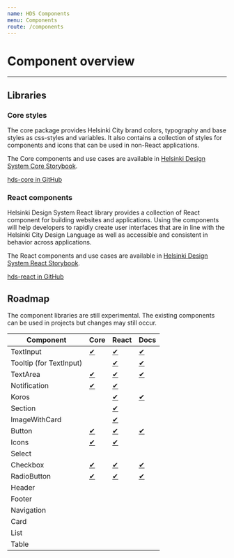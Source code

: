 ```yaml
---
name: HDS Components
menu: Components
route: /components
---
```


# Component overview

---

## Libraries

### Core styles

The core package provides Helsinki City brand colors, typography and base styles as css-styles and variables. It also contains a collection of styles for components and icons that can be used in non-React applications.

The Core components and use cases are available in [Helsinki Design System Core Storybook](/storybook/core).

[hds-core in GitHub](https://www.npmjs.com/package/hds-core)

### React components

Helsinki Design System React library provides a collection of React component for building websites and applications. Using the components will help developers to rapidly create user interfaces that are in line with the Helsinki City Design Language as well as accessible and consistent in behavior across applications.

The React components and use cases are available in [Helsinki Design System React Storybook](/storybook/react).

[hds-react in GitHub](https://www.npmjs.com/package/hds-react)

## Roadmap

The component libraries are still experimental. The existing components can be used in projects but changes may still occur.

Component               | Core                                                        | React                                                                 | Docs                                      |
----------------------- | ----------------------------------------------------------- | --------------------------------------------------------------------- | ----------------------------------------- |
TextInput               | [✔](/storybook/core/?path=/story/textinput--default)        | [✔](/storybook/react/?path=/story/components-textinput--default)      | [✔](/components/text-field)               |
Tooltip (for TextInput) |                                                             | [✔](/storybook/react/?path=/story/components-textinput--with-tooltip) | [✔](/components/text-field#with-tooltip)  |
TextArea                | [✔](/storybook/core/?path=/story/textarea--default)         | [✔](/storybook/react/?path=/story/components-textarea--default)       | [✔](/components/text-field)               |
Notification            | [✔](/storybook/core/?path=/story/notification--default)     | [✔](/storybook/react/?path=/story/components-notification--default)   |                                           |
Koros                   |                                                             | [✔](/storybook/react/?path=/story/components-koros--basic)            | [✔](/components/koros)                    |
Section                 |                                                             | [✔](/storybook/react/?path=/story/components-section--with-koros)     |                                           |
ImageWithCard           |                                                             | [✔](/storybook/react/?path=/story/components-imagewithcard--default)  |                                           |
Button                  | [✔](/storybook/core/?path=/story/button--primary)           | [✔](/storybook/react/?path=/story/components-button--primary)         | [✔](/components/button)                   |
Icons                   | [✔](/storybook/core/?path=/story/icons--angle-down)         | [✔](/storybook/react/?path=/story/components-icons--iconangledown)    |                                           |
Select                  |                                                             |                                                                       |                                           |
Checkbox                | [✔](/storybook/core/?path=/story/checkbox--default)         | [✔](/storybook/react/?path=/story/components-checkbox--default)       | [✔](/components/checkbox)                 |
RadioButton             | [✔](/storybook/core/?path=/story/radiobutton--default)      | [✔](/storybook/react/?path=/story/components-radiobutton--default)    | [✔](/components/radio-button)             |
Header                  |                                                             |                                                                       |                                           |
Footer                  |                                                             |                                                                       |                                           |
Navigation              |                                                             |                                                                       |                                           |
Card                    |                                                             |                                                                       |                                           |
List                    |                                                             |                                                                       |                                           |
Table                   |                                                             |                                                                       |                                           |
